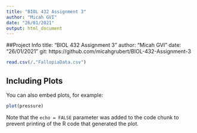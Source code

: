 ```yaml
---
title: "BIOL 432 Assignment 3"
author: "Micah GVI"
date: "26/01/2021"
output: html_document
---
```

##Project Info
title: "BIOL 432 Assignment 3"
author: "Micah GVI"
date: "26/01/2021"
git: https://github.com/micahgrubert/BIOL-432-Assignment-3


```r
read.csv(/."FallopiaData.csv")
```

## Including Plots

You can also embed plots, for example:

```r
plot(pressure)
```

Note that the `echo = FALSE` parameter was added to the code chunk to prevent printing of the R code that generated the plot.
